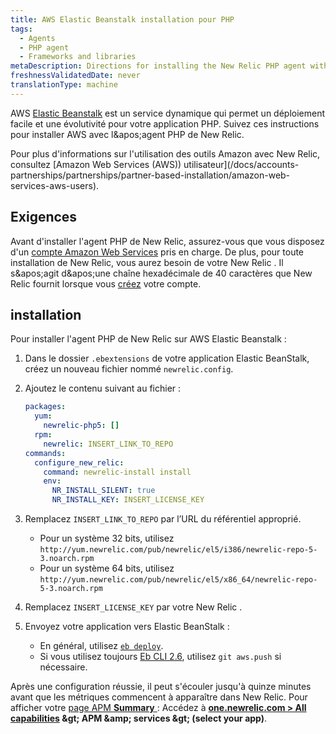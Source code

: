 ```yaml
---
title: AWS Elastic Beanstalk installation pour PHP
tags:
  - Agents
  - PHP agent
  - Frameworks and libraries
metaDescription: Directions for installing the New Relic PHP agent with Elastic Beanstalk.
freshnessValidatedDate: never
translationType: machine
---
```


AWS [Elastic Beanstalk](https://aws.amazon.com/elasticbeanstalk) est un service dynamique qui permet un déploiement facile et une évolutivité pour votre application PHP. Suivez ces instructions pour installer AWS avec l&amp;apos;agent PHP de New Relic.

<Callout variant="tip">
  Pour plus d'informations sur l'utilisation des outils Amazon avec New Relic, consultez [Amazon Web Services (AWS)) utilisateur](/docs/accounts-partnerships/partnerships/partner-based-installation/amazon-web-services-aws-users).
</Callout>

## Exigences

Avant d'installer l'agent PHP de New Relic, assurez-vous que vous disposez d'un [compte Amazon Web Services](http://aws.amazon.com/elasticbeanstalk/ "Le lien s'ouvre dans une nouvelle fenêtre") pris en charge. De plus, pour toute installation de New Relic, vous aurez besoin de votre New Relic <InlinePopover type="licenseKey" />. Il s&amp;apos;agit d&amp;apos;une chaîne hexadécimale de 40 caractères que New Relic fournit lorsque vous [créez](http://newrelic.com/signup "Le lien s'ouvre dans une nouvelle fenêtre") votre compte.

## installation

Pour installer l'agent PHP de New Relic sur AWS Elastic Beanstalk :

1. Dans le dossier `.ebextensions` de votre application Elastic BeanStalk, créez un nouveau fichier nommé `newrelic.config`.

2. Ajoutez le contenu suivant au fichier :

   ```yml
   packages:
     yum:
       newrelic-php5: []
     rpm:
       newrelic: INSERT_LINK_TO_REPO
   commands:
     configure_new_relic:
       command: newrelic-install install
       env:
         NR_INSTALL_SILENT: true
         NR_INSTALL_KEY: INSERT_LICENSE_KEY
   ```

3. Remplacez `INSERT_LINK_TO_REPO` par l’URL du référentiel approprié.

   * Pour un système 32 bits, utilisez `http://yum.newrelic.com/pub/newrelic/el5/i386/newrelic-repo-5-3.noarch.rpm`
   * Pour un système 64 bits, utilisez `http://yum.newrelic.com/pub/newrelic/el5/x86_64/newrelic-repo-5-3.noarch.rpm`

4. Remplacez `INSERT_LICENSE_KEY` par votre New Relic <InlinePopover type="licenseKey" />.

5. Envoyez votre application vers Elastic BeanStalk :

   * En général, utilisez [`eb deploy`](http://docs.aws.amazon.com/elasticbeanstalk/latest/dg/eb3-deploy.html).
   * Si vous utilisez toujours [Eb CLI 2.6](http://docs.aws.amazon.com/elasticbeanstalk/latest/dg/eb-cli.html), utilisez `git aws.push` si nécessaire.

Après une configuration réussie, il peut s'écouler jusqu'à quinze minutes avant que les métriques commencent à apparaître dans New Relic. Pour afficher votre [page APM <DNT>**Summary**</DNT> ](/docs/apm/applications-menu/monitoring/applications-overview-dashboard): Accédez à <DNT>**[one.newrelic.com &gt; All capabilities](https://one.newrelic.com/all-capabilities) &amp;gt; APM &amp;amp; services &amp;gt; (select your app)**</DNT>.